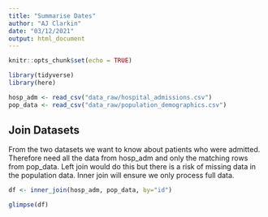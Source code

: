 ```yaml
---
title: "Summarise Dates"
author: "AJ Clarkin"
date: "03/12/2021"
output: html_document
---
```


```r
knitr::opts_chunk$set(echo = TRUE)
```


```r

library(tidyverse)
library(here)

hosp_adm <- read_csv("data_raw/hospital_admissions.csv")
pop_data <- read_csv("data_raw/population_demographics.csv")

```
## Join Datasets

From the two datasets we want to know about patients who were admitted. Therefore need all the data from hosp_adm and only the matching rows from pop_data.
Left join would do this but there is a risk of missing data in the population data. Inner join will ensure we only process full data.


```r


df <- inner_join(hosp_adm, pop_data, by="id")

glimpse(df)

```

